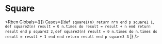 # Square


<Rben Globals={[]}  Cases={[`
def square1(n)
    return n*n
end
p square1 1
`, `
def square2(n)
    result = 0
    n.times do result = result + n end
    return result
end
p square2 2
`, `
def square3(n)
    result = 0
    n.times do n.times do result = result + 1 end end
    return result
end
p square3 3
`
]}
/>
